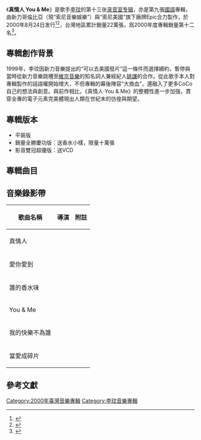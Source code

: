 {{Infobox Album
| Name  = 真情人 You & Me
| Type  = studio
| Cover  = 李玟 真情人.jpg
| Artist  = [[李玟|李玟]]
| Released   = 2000年8月24日
| Label = [[台灣索尼音樂娛樂|新力哥倫比亞]] / [[Epic_Records|Epic Records]]
| Last album = [[The_Best_of_My_Love_第一張全紀錄精選|The Best of My Love 第一張全紀錄精選]]<br />（2000年）
| This album = '''真情人 You & Me'''<br />（2000年）
| Next album = [[Promise|Promise]]<br />（2001年）
| Misc  = {{Extra chronology 2
  | Artist      = [[李玟|李玟]]錄音室專輯
  | Type        = studio
  | Last album = {{link-en|Just No Other Way}}<br />（1999年）
  | This album  = '''真情人 You & Me'''<br />（2000年）
  | Next album  = [[Promise|Promise]]<br />（2001年）
  }}
}}

《'''真情人 You & Me'''》是歌手[[李玟|李玟]]的第十三张[[录音室专辑|录音室专辑]]，亦是第九張[[國語|國語]]專輯，由新力哥倫比亞（現“索尼音樂娛樂”）與“索尼美國”旗下廠牌Epic合力製作，於2000年8月24日发行<ref name=":0">{{cite web|url=http://mojim.com/tw100042x21.htm|title=《真情人·You & Me》專輯介紹|work=魔鏡歌詞網|accessdate=2020-04-04|archive-date=2020-02-21|archive-url=https://web.archive.org/web/20200221023041/http://mojim.com/tw100042x21.htm|dead-url=no}}</ref><ref name=":1">{{cite web|url=https://www.discogs.com/%E6%9D%8E%E7%8E%9F-%E7%9C%9F%E6%83%85%E4%BA%BA-You-Me/master/1259398|title="真情人·You & Me" album information|work=Discogs|accessdate=2020-04-04|archive-date=2019-06-13|archive-url=https://web.archive.org/web/20190613021649/https://www.discogs.com/%E6%9D%8E%E7%8E%9F-%E7%9C%9F%E6%83%85%E4%BA%BA-You-Me/master/1259398|dead-url=no}}</ref>，台灣地區累計銷量22萬張，爲2000年度專輯銷量第十二名<ref name=":2">{{cite web|url=https://www.douban.com/doulist/269371/|title=萬人迷 CoCo|work=豆瓣音樂|accessdate=2020-04-04|archive-date=2015-05-16|archive-url=https://web.archive.org/web/20150516064925/http://www.douban.com/doulist/269371/|dead-url=no}}</ref>。

== 專輯創作背景 ==
1999年，李玟因新力音樂提出的“可以去美國發片”這一條件而選擇續約，暫停與當時從新力音樂跳槽至[[百代唱片_(台灣)|維京音樂]]的知名詞人兼經紀人[[姚謙|姚謙]]的合作。從此歌手本人對專輯製作的話語權開始增大，不但專輯的幕後陣容“大換血”，還融入了更多CoCo自己的想法與創意。與前作相比，《真情人·You & Me》的整體性進一步加強，貫穿全專的電子元素完美體現出人類在世紀末的彷徨與期望。

== 專輯版本 ==
*平裝版
*銷量全勝慶功版：送香水小樣，限量十萬張
*影音雙冠超優版：送VCD

== 專輯曲目 ==
{{Tracklist
| headline = 平裝版
| total_length = 44:43

| music_credits = yes
| lyrics_credits = yes
| arranger_credits = yes
| producer_credits = yes
| longnote_column = yes

| title1 = 真情人<br/ ><small>True Lover</small>
| longnote1 = 首波主打
| music1 = [[増田武史|増田武史]]
| lyrics1 = [[易家揚|易家揚]]
| arranger1 = 増田武史
| producer1 = [[陳耀川|陳耀川]]<br>[[李玟|李玟]]
| length1 = 4:08

| title2 = 愛你愛到<br/ ><small>Love You Until......</small>
| longnote2 = 第二波主打
| music2 = [[Jin_Soo_Chung|Jin Soo Chung]]
| lyrics2 = [[樓南蔚|樓南蔚]]
| arranger2 = [[杜自持|杜自持]]
| producer2 = 李玟<br>陳耀川
| length2 = 4:24

| title3 = 誰的香水味<br/ ><small>Another Woman's Perfume</small>
| longnote3 = 第三波主打
| music3 = {{link-en|Jae Chong|Jae Chong}}
| lyrics3 = [[周耀輝|周耀輝]]
| arranger3 = Jae Chong
| producer3 = Jae Chong
| length3 = 3:30

| title4 = 小心男人<br/ ><small>Watch Out For Men</small>
| longnote4 = 
| music4 = [[王一隆|王一隆]]
| lyrics4 =  [[小村|小村]]<br>王一隆
| arranger4 =  杜自持
| producer4 =  李玟<br>陳耀川
| length4 = 4:14

| title5 = 	撒野<br/ ><small>Sweet Baby</small>
| longnote5 = 
| music5 = [[依拜維吉|黃慧文]]
| lyrics5 = [[何啟弘|何啟弘]]<br>樓南蔚<br>李玟
| arranger5 = [[Rex_Rideout|Rex Rideout]]
| producer5 = 李玟<br>Rex Rideout
| length5 = 5:44

| title6 = 	You & Me
| longnote6 = 第四波主打
| music6 = [[Katie_Holmes|Katie Holmes]]
| lyrics6 = [[林夕|林夕]]
| arranger6 = [[屠穎|屠穎]]
| producer6 = 陳耀川
| length6 = 4:24

| title7 = 我的快樂不為誰<br/ ><small>Just Me</small>
| longnote7 = 第六波主打
| music7 = {{link-en|Nick Brophy|Nick Brophy}}<br/ >Mishelle Bradford-Janes
| lyrics7 = [[于光中|-{于}-光中]]
| arranger7 = [[江建民_(音樂)|江建民]]
| producer7 = 陳耀川<br>李玟
| length7 = 4:07

| title8 = 自然反應<br/ ><small>Natural Reaction</small>
| longnote8 = 
| music8 = {{link-en|Lindy Robbins|Lindy Robbins}}<br/ >Ruben Huizenga<br/ >Jay Condiotti
| lyrics8 = 周耀輝
| arranger8 = {{link-en|Darryl Swann|Darryl Swann}}
| producer8 = 李玟<br>Darryl Swann
| length8 = 4:35

| title9 = 當愛成碎片<br/ ><small>When Love's In Pieces</small>
| longnote9 = 第五主打
| music9 = Sela<br/ >Taylor Stanley
| lyrics9 = 樓南蔚
| arranger9 = [[鮑比達|鮑比達]]
| producer9 = 鮑比達
| length9 = 5:15

| title10 = 你問<br/ ><small>You Asked..........</small>
| longnote10 = 
| music10 = 黃慧文
| lyrics10 = 易家揚
| arranger10 = 屠穎
| producer10 = 陳耀川<br>李玟
| length10 = 4:23
}}

== 音樂錄影帶 ==
{| class="wikitable"
!歌曲名稱
!導演
!附註
|-
|真情人
| 
|
|-
|愛你愛到
| 
|
|-
|誰的香水味
|
|
|-
|You & Me
|
|
|-
|我的快樂不為誰
|
| 
|-
|當愛成碎片
|
|
|}

== 參考文獻 ==
{{reflist}}

{{CoCo}}

[[Category:2000年臺灣音樂專輯|Category:2000年臺灣音樂專輯]]
[[Category:李玟音樂專輯|Category:李玟音樂專輯]]